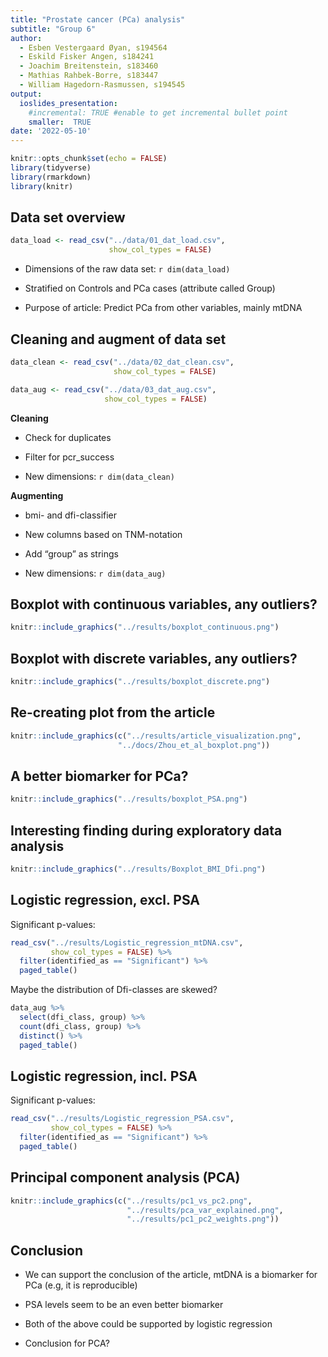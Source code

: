 ```yaml
---
title: "Prostate cancer (PCa) analysis"
subtitle: "Group 6"
author:
  - Esben Vestergaard Øyan, s194564
  - Eskild Fisker Angen, s184241
  - Joachim Breitenstein, s183460
  - Mathias Rahbek-Borre, s183447
  - William Hagedorn-Rasmussen, s194545
output:
  ioslides_presentation:
    #incremental: TRUE #enable to get incremental bullet point
    smaller:  TRUE
date: '2022-05-10'
---
```


```r
knitr::opts_chunk$set(echo = FALSE)
library(tidyverse)
library(rmarkdown)
library(knitr)
```

## Data set overview
```r
data_load <- read_csv("../data/01_dat_load.csv",
                      show_col_types = FALSE) 
```

- Dimensions of the raw data set: `r dim(data_load)` 


- Stratified on Controls and PCa cases (attribute called Group)  


- Purpose of article: Predict PCa from other variables, mainly mtDNA  

## Cleaning and augment of data set {.build}
```r
data_clean <- read_csv("../data/02_dat_clean.csv",
                       show_col_types = FALSE) 
```

```r
data_aug <- read_csv("../data/03_dat_aug.csv",
                     show_col_types = FALSE)
```
<div>
**Cleaning**  

- Check for duplicates  


- Filter for pcr_success  


- New dimensions: `r dim(data_clean)`  
</div>
<div>
**Augmenting**  

- bmi- and dfi-classifier  


- New columns based on TNM-notation  


- Add "group" as strings  


- New dimensions: `r dim(data_aug)`  
</div>

## Boxplot with continuous variables, any outliers?
```r
knitr::include_graphics("../results/boxplot_continuous.png")
```

## Boxplot with discrete variables, any outliers?
```r
knitr::include_graphics("../results/boxplot_discrete.png")
```

## Re-creating plot from the article
```r
knitr::include_graphics(c("../results/article_visualization.png",
                        "../docs/Zhou_et_al_boxplot.png"))
```

## A better biomarker for PCa?
```r
knitr::include_graphics("../results/boxplot_PSA.png")
```

## Interesting finding during exploratory data analysis
```r
knitr::include_graphics("../results/Boxplot_BMI_Dfi.png")
```

## Logistic regression, excl. PSA {.build}
Significant p-values:
```r
read_csv("../results/Logistic_regression_mtDNA.csv",
         show_col_types = FALSE) %>%
  filter(identified_as == "Significant") %>% 
  paged_table()
```

<div>
Maybe the distribution of Dfi-classes are skewed?
```r
data_aug %>% 
  select(dfi_class, group) %>% 
  count(dfi_class, group) %>% 
  distinct() %>% 
  paged_table()
```
</div>

## Logistic regression, incl. PSA
Significant p-values:
```r
read_csv("../results/Logistic_regression_PSA.csv",
         show_col_types = FALSE) %>%
  filter(identified_as == "Significant") %>% 
  paged_table()
```

## Principal component analysis (PCA)
```r
knitr::include_graphics(c("../results/pc1_vs_pc2.png",
                          "../results/pca_var_explained.png",
                          "../results/pc1_pc2_weights.png"))
```

## Conclusion {.build}
- We can support the conclusion of the article, mtDNA is a biomarker for PCa (e.g, it is reproducible)  

<div>
- PSA levels seem to be an even better biomarker
</div>

<div>
- Both of the above could be supported by logistic regression
</div>

<div>
- Conclusion for PCA?
</div>